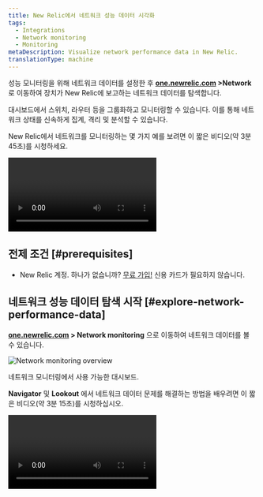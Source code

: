 ```yaml
---
title: New Relic에서 네트워크 성능 데이터 시각화
tags:
  - Integrations
  - Network monitoring
  - Monitoring
metaDescription: Visualize network performance data in New Relic.
translationType: machine
---
```



성능 모니터링을 위해 네트워크 데이터를 설정한 후 **[one.newrelic.com](https://one.newrelic.com) >Network** 로 이동하여 장치가 New Relic에 보고하는 네트워크 데이터를 탐색합니다.

대시보드에서 스위치, 라우터 등을 그룹화하고 모니터링할 수 있습니다. 이를 통해 네트워크 상태를 신속하게 집계, 격리 및 분석할 수 있습니다.

New Relic에서 네트워크를 모니터링하는 몇 가지 예를 보려면 이 짧은 비디오(약 3분 45초)를 시청하세요.

<Video
  id="rnxfPSR_ZCo"
  type="youtube"
/>

## 전제 조건 [#prerequisites]

* New Relic 계정. 하나가 없습니까? [무료 가입!](https://newrelic.com/signup) 신용 카드가 필요하지 않습니다.

## 네트워크 성능 데이터 탐색 시작 [#explore-network-performance-data]

**[one.newrelic.com](https://one.newrelic.com/all-capabilities) > Network monitoring** 으로 이동하여 네트워크 데이터를 볼 수 있습니다.

<img
  title="Network monitoring overview"
  alt="Network monitoring overview"
  src={overview}
/>

<figcaption>
  네트워크 모니터링에서 사용 가능한 대시보드.
</figcaption>

**Navigator** 및 **Lookout** 에서 네트워크 데이터 문제를 해결하는 방법을 배우려면 이 짧은 비디오(약 3분 15초)를 시청하십시오.

<Video
  id="qkakBi0Lc9Y"
  type="youtube"
/>